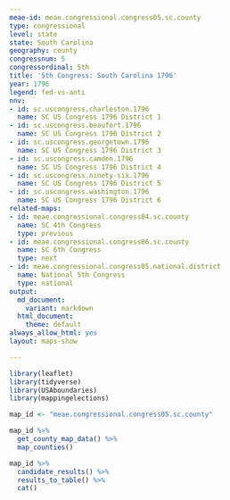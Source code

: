```yaml
---
meae-id: meae.congressional.congress05.sc.county
type: congressional
level: state
state: South Carolina
geography: county
congressnum: 5
congressordinal: 5th
title: '5th Congress: South Carolina 1796'
year: 1796
legend: fed-vs-anti
nnv:
- id: sc.uscongress.charleston.1796
  name: SC US Congress 1796 District 1
- id: sc.uscongress.beaufort.1796
  name: SC US Congress 1796 District 2
- id: sc.uscongress.georgetown.1796
  name: SC US Congress 1796 District 3
- id: sc.uscongress.camden.1796
  name: SC US Congress 1796 District 4
- id: sc.uscongress.ninety-six.1796
  name: SC US Congress 1796 District 5
- id: sc.uscongress.washington.1796
  name: SC US Congress 1796 District 6
related-maps:
- id: meae.congressional.congress04.sc.county
  name: SC 4th Congress
  type: previous
- id: meae.congressional.congress06.sc.county
  name: SC 6th Congress
  type: next
- id: meae.congressional.congress05.national.district
  name: National 5th Congress
  type: national
output:
  md_document:
    variant: markdown
  html_document:
    theme: default
always_allow_html: yes
layout: maps-show

---
```


```r
library(leaflet)
library(tidyverse)
library(USAboundaries)
library(mappingelections)

map_id <- "meae.congressional.congress05.sc.county"
```

<div class="map">

```r
map_id %>%
  get_county_map_data() %>%
  map_counties()
```

</div>

<div class="results-table">

```r
map_id %>%
  candidate_results() %>%
  results_to_table() %>%
  cat()
```

</div>